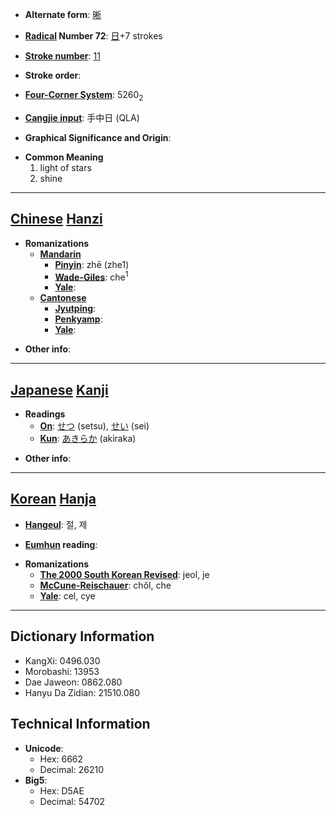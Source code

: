 * '''Alternate form''': [[晰]]

* '''[[Wiktionary:Chinese radical index| Radical]] Number 72''': [[Wiktionary:Chinese radical index 日|日]]+7 strokes

* '''[[Wiktionary:Chinese total strokes index|Stroke number]]''': [[Wiktionary:Chinese total strokes index 11|11]]

* '''Stroke order''': 

* '''[[Wiktionary:Chinese four corner index|Four-Corner System]]''': 5260<sub>2</sub>

* '''[[Wiktionary:Chinese Cangjie index|Cangjie input]]''': 手中日 (QLA)

* '''Graphical Significance and Origin''': 

* '''Common Meaning'''
*#light of stars
*# shine


----

== [[Chinese]] [[Hanzi]] ==

* '''Romanizations'''
** '''[[Mandarin]]'''
*** '''[[Pinyin]]''': zhē (zhe1)
*** '''[[Wade-Giles]]''': che<sup>1</sup>
*** '''[[Yale]]''': 
** '''[[Cantonese]]'''
*** '''[[Jyutping]]''':
*** '''[[Penkyamp]]''': 
*** '''[[Yale]]''': 

* '''Other info''': 

----

== [[Japanese]] [[Kanji]] ==

* '''Readings'''
** '''[[On]]''': [[せつ]] (setsu), [[せい]] (sei)
** '''[[Kun]]''': [[あきらか]] (akiraka)

* '''Other info''':  

----

== [[Korean]] [[Hanja]] ==

* '''[[Hangeul]]''': 절, 제

* '''[[Eumhun]] reading''': 

* '''Romanizations'''
** '''[[The 2000 South Korean Revised Romanization|The 2000 South Korean Revised]]''': jeol, je
** '''[[McCune-Reischauer]]''': chŏl, che
** '''[[Yale]]''': cel, cye

----

== Dictionary Information ==

* KangXi: 0496.030
* Morobashi: 13953
* Dae Jaweon: 0862.080
* Hanyu Da Zidian: 21510.080

== Technical Information ==

* '''Unicode''':
** Hex: 6662
** Decimal: 26210
* '''Big5''':
** Hex: D5AE
** Decimal: 54702